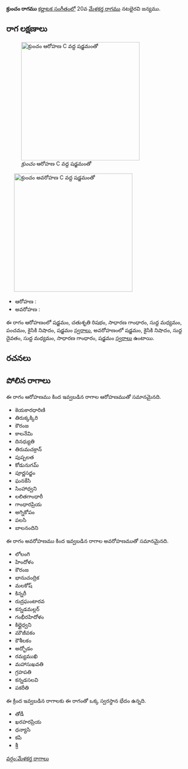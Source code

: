 {{Infobox ragam
	| name          	= క్రుంచం
	| synonym	    	= 
	| mela          	= 
	| chakra        	= 
	| janaka        	= 
	| type          	= షడవ-ఔడవ
	| arohanam      	= {{svaraC|S|R2|G2|M1|P|N2|S'}} 
	| avarohanam    	= {{svaraC|S'|N2|D1|M1|G2|S}}
	| jeeva         	=
	| chhaya        	=
	| nyasa         	=
	| vishesha      	= 
	| equivalent  		= 
}}
{{కర్ణాటక సంగీత రాగాలు}}
'''క్రుంచం రాగము''' [[కర్ణాటక సంగీతం]]లో 20వ [[మేళకర్త రాగము]] నటభైరవి జన్యము. 


==రాగ లక్షణాలు==
[[Image:krauncam_ar_kb2wiki.png|thumb|right|316px|''క్రుంచం'' ఆరోహణ C వద్ద షడ్జమంతో]]
	[[Image:krauncam_av_kb2wiki.png|thumb|right|316px|''క్రుంచం'' అవరోహణ C వద్ద షడ్జమంతో]]

* ఆరోహణ : {{svaraC|S|R2|G2|M1|P|N2|S'}} 
* అవరోహణ : {{svaraC|S'|N2|D1|M1|G2|S}}

ఈ రాగం ఆరోహణంలో షడ్జమం, చతుశృతి రిషభం, సాధారణ  గాంధారం, సుద్ద మధ్యమం, పంచమం, కైసికి నిషాదం, షడ్జమం [[స్వరాలు]], అవరోహణంలో షడ్జమం, కైసికి నిషాదం, సుద్ద దైవతం, సుద్ద మధ్యమం, సాధారణ  గాంధారం, షడ్జమం [[స్వరాలు]] ఉంటాయి.

==రచనలు==



==పోలిన రాగాలు==
ఈ రాగం ఆరోహణము కింద ఇవ్వబడిన రాగాల ఆరోహణముతో సమానమైనది.
* కెయకారధారిణి
* తిరుక్కక్కిరి
* కౌరంజ
* కాలనేమి
* దినధ్యుతి
* తిరుమచక్రాన్
* పుష్పలత
*  కోడునుగమ్
* పూర్ణసద్జం
* ఘనకేసి
* సింహాధ్వని
* లలితగాంధారీ
* గాంధారప్రియ
* అగ్నికోపం
* పలసి
* బాలనందిని

ఈ రాగం అవరోహణము కింద ఇవ్వబడిన రాగాల అవరోహణముతో సమానమైనది.
* లోలంగి
* హిందోళం
* కౌరంజ
* భానుచంద్రిక
* మలకోష్
* కిన్నరీ
* రుద్రఘంటారవ
* కన్నడమల్లర్
* గంభీరహిదోళం
* కిల్లైధ్వని
* మౌజీవకం
* కౌశీలకం
* అద్భోడం
* రమ్యముఖి
* మహాసుఖవతి
* గ్రహపతి
* కన్నడసలవి
* పకరీతి

ఈ క్రింద ఇవ్వబడిన రాగాలకు ఈ రాగంతో ఒక్క స్వరస్థాన భేదం ఉన్నది.
* తోడీ
* ఖరహరప్రియ
* ధన్యాసి
* కపి
* శ్రీ



[[వర్గం:మేళకర్త రాగాలు]]